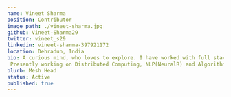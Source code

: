 ---
name: Vineet Sharma
position: Contributor
image_path: ./vineet-sharma.jpg
github: Vineet-Sharma29
twitter: vineet_s29
linkedin: vineet-sharma-397921172
location: Dehradun, India
bio: A curious mind, who loves to explore. I have worked with full stack web and mobile technologies during my freshman and sophomore year.
 Presently working on Distributed Computing, NLP(NeuralR) and Algorithms. I love contributing to open source and hacking out things in unconventional way.
blurb: Mesh Head
status: Active
published: true
---
